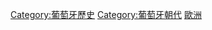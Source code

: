 {{Catnav|頁面分類|總類|人文學科|人类学|文化人类学|家世與傳承|家族|皇室}}
{{Catnav|頁面分類|社会|政治|朝代|葡萄牙朝代}}
{{Catnav|頁面分類|历史|各國歷史|葡萄牙歷史}}
{{Catnav|頁面分類|地理|区域地理|大洲|欧洲|欧洲历史|葡萄牙歷史}}

{{Commonscat|House of Aviz}}

[[Category:葡萄牙歷史|Category:葡萄牙歷史]]
[[Category:葡萄牙朝代|Category:葡萄牙朝代]]
[[Category:王室|歐洲]]